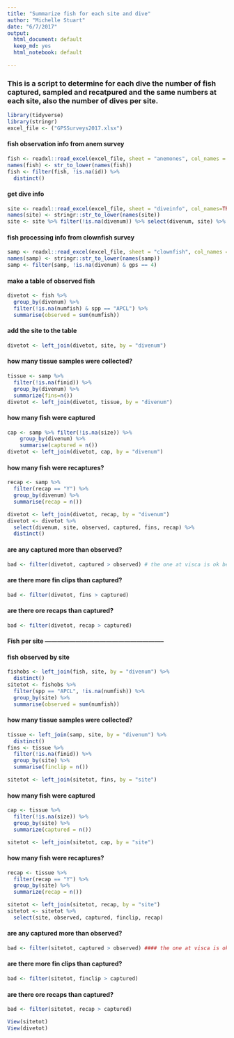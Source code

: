 ```yaml
---
title: "Summarize fish for each site and dive"
author: "Michelle Stuart"
date: "6/7/2017"
output:
  html_document: default
  keep_md: yes
  html_notebook: default
  
---
```

### This is a script to determine for each dive the number of fish captured, sampled and recatpured and the same numbers at each site, also the number of dives per site.
```r
library(tidyverse)
library(stringr)
excel_file <- ("GPSSurveys2017.xlsx")
```

#### fish observation info from anem survey
```r
fish <- readxl::read_excel(excel_file, sheet = "anemones", col_names = TRUE, na = "")
names(fish) <- str_to_lower(names(fish))
fish <- filter(fish, !is.na(id)) %>% 
  distinct()
```

#### get dive info
```r
site <- readxl::read_excel(excel_file, sheet = "diveinfo", col_names=TRUE)
names(site) <- stringr::str_to_lower(names(site))
site <- site %>% filter(!is.na(divenum)) %>% select(divenum, site) %>% distinct()
```


#### fish processing info from clownfish survey
```r
samp <- readxl::read_excel(excel_file, sheet = "clownfish", col_names = TRUE, na = "")   
names(samp) <- stringr::str_to_lower(names(samp))
samp <- filter(samp, !is.na(divenum) & gps == 4)
```


#### make a table of observed fish
```r
divetot <- fish %>%
  group_by(divenum) %>% 
  filter(!is.na(numfish) & spp == "APCL") %>% 
  summarise(observed = sum(numfish))
```


#### add the site to the table
```r
divetot <- left_join(divetot, site, by = "divenum")
```


#### how many tissue samples were collected?  
```r
tissue <- samp %>% 
  filter(!is.na(finid)) %>% 
  group_by(divenum) %>% 
  summarize(fins=n())
divetot <- left_join(divetot, tissue, by = "divenum")
```


#### how many fish were captured
```r
cap <- samp %>% filter(!is.na(size)) %>% 
    group_by(divenum) %>% 
    summarise(captured = n())
divetot <- left_join(divetot, cap, by = "divenum")
```


#### how many fish were recaptures?
```r
recap <- samp %>% 
  filter(recap == "Y") %>% 
  group_by(divenum) %>% 
  summarise(recap = n())

divetot <- left_join(divetot, recap, by = "divenum") 
divetot <- divetot %>% 
  select(divenum, site, observed, captured, fins, recap) %>% 
  distinct()

```

#### are any captured more than observed?
```r
bad <- filter(divetot, captured > observed) # the one at visca is ok because it is ????

```


#### are there more fin clips than captured?
```r
bad <- filter(divetot, fins > captured)
```

#### are there ore recaps than captured?
```r
bad <- filter(divetot, recap > captured)
```


#### Fish per site -----------------------------------------------------------

#### fish observed by site
```r
fishobs <- left_join(fish, site, by = "divenum") %>% 
  distinct()
sitetot <- fishobs %>% 
  filter(spp == "APCL", !is.na(numfish)) %>% 
  group_by(site) %>% 
  summarise(observed = sum(numfish))
```


#### how many tissue samples were collected?  
```r
tissue <- left_join(samp, site, by = "divenum") %>% 
  distinct()
fins <- tissue %>% 
  filter(!is.na(finid)) %>% 
  group_by(site) %>% 
  summarise(finclip = n())

sitetot <- left_join(sitetot, fins, by = "site")
```


#### how many fish were captured
```r
cap <- tissue %>% 
  filter(!is.na(size)) %>% 
  group_by(site) %>% 
  summarize(captured = n())

sitetot <- left_join(sitetot, cap, by = "site")
```


#### how many fish were recaptures?
```r
recap <- tissue %>% 
  filter(recap == "Y") %>% 
  group_by(site) %>% 
  summarize(recap = n())

sitetot <- left_join(sitetot, recap, by = "site") 
sitetot <- sitetot %>% 
  select(site, observed, captured, finclip, recap)
```


#### are any captured more than observed?
```r
bad <- filter(sitetot, captured > observed) #### the one at visca is ok because it is ????
```

#### are there more fin clips than captured?
```r
bad <- filter(sitetot, finclip > captured)
```

#### are there ore recaps than captured?
```r
bad <- filter(sitetot, recap > captured)

View(sitetot)
View(divetot)

```

